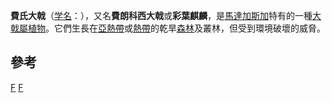 {{Speciesbox 
| taxon = Euphorbia francoisii
| authority = [[Jacques_Désiré_Leandri|Leandri]]
| image = Euphorbia francoisii5 ies.jpg
| status = CR
| status_system = iucn3.1
| status_ref = <ref name=IUCN>{{IUCN2009|assessors=Haevermans, T.|year=2004|id=44351|title=Euphorbia francoisii|downloaded=2009-08-01}}</ref>
}}

'''費氏大戟'''（[[学名|学名]]：''{{lang|la|Euphorbia francoisii}}''），又名'''費朗科西大戟'''或'''彩葉麒麟'''，是[[馬達加斯加|馬達加斯加]]特有的一種[[大戟屬|大戟屬]][[植物|植物]]。它們生長在[[亞熱帶|亞熱帶]]或[[熱帶|熱帶]]的乾旱[[森林|森林]]及叢林，但受到環境破壞的威脅。

==參考==
{{Commons|Euphorbia francoisii}}
{{reflist}}
{{Taxonbar}}

[[Category:馬達加斯加植物|F]]
[[Category:大戟屬|F]]